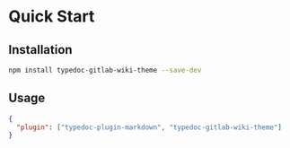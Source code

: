 
# Quick Start

## Installation

```sh npm2yarn
npm install typedoc-gitlab-wiki-theme --save-dev
```

## Usage

```json filename="typedoc.json"
{
  "plugin": ["typedoc-plugin-markdown", "typedoc-gitlab-wiki-theme"]
}
```
